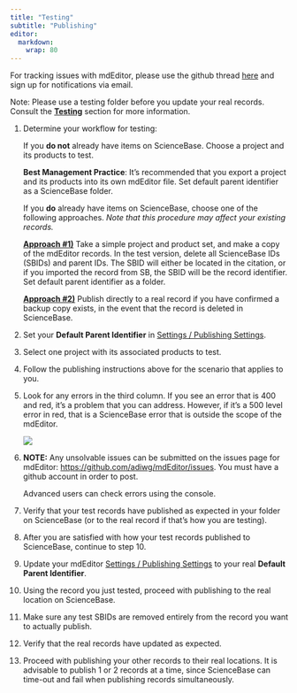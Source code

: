 ```yaml
---
title: "Testing"
subtitle: "Publishing"
editor: 
  markdown: 
    wrap: 80
---
```


For tracking issues with mdEditor, please use the github thread
[here](https://github.com/adiwg/mdEditor/issues/128) and sign up for
notifications via email.

::: {.callout-note}
Note: Please use a testing folder before you update your
real records. Consult the [**Testing**](testing.qmd)
section for more information. 
:::

1.  Determine your workflow for testing:

    If you **do not** already have items on ScienceBase. Choose a project and
    its products to test.

    **Best Management Practice**: It's recommended that you export a project and
    its products into its own mdEditor file. Set default parent identifier as a
    ScienceBase folder.

    If you **do** already have items on ScienceBase, choose one of the following
    approaches. *Note that this procedure may affect your existing records.*

    [**Approach #1)**]{.underline} Take a simple project and product set, and make a copy of
    the mdEditor records. In the test version, delete all ScienceBase IDs
    (SBIDs) and parent IDs. The SBID will either be located in the citation, or
    if you imported the record from SB, the SBID will be the record identifier.
    Set default parent identifier as a folder.

    [**Approach #2)**]{.underline} Publish directly to a real record if you have confirmed a
    backup copy exists, in the event that the record is deleted in ScienceBase.

2.  Set your **Default Parent Identifier** in [Settings / Publishing Settings](../settings.qmd#publishing-settings).

3.  Select one project with its associated products to test.

4.  Follow the publishing instructions above for the scenario that applies to
    you.

5.  Look for any errors in the third column. If you see an error that is 400 and
    red, it’s a problem that you can address. However, if it’s a 500 level error
    in red, that is a ScienceBase error that is outside the scope of the
    mdEditor.

    ![](../../assets/publishing_error.png)

6.  **NOTE:** Any unsolvable issues can be submitted on the issues page for
    mdEditor:
    [https://github.com/adiwg/mdEditor/issues](https://www.gitbook.com/book/adiwg/mdeditor/edit#).
    You must have a github account in order to post.

    Advanced users can check errors using the console. 

7.  Verify that your test records have published as expected in your folder on
    ScienceBase (or to the real record if that’s how you are testing).

8.  After you are satisfied with how your test records published to ScienceBase,
    continue to step 10.

9.  Update your mdEditor [Settings / Publishing Settings](../settings.qmd#publishing-settings) to your 
    real **Default Parent Identifier**.

10. Using the record you just tested, proceed with publishing to the real
    location on ScienceBase.

11. Make sure any test SBIDs are removed entirely from the record you want to
    actually publish.

12. Verify that the real records have updated as expected.

13. Proceed with publishing your other records to their real locations. It is
    advisable to publish 1 or 2 records at a time, since ScienceBase can
    time-out and fail when publishing records simultaneously.
